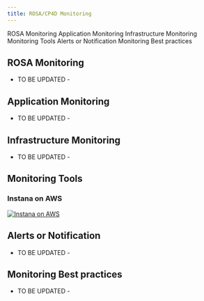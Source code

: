 ```yaml
---
title: ROSA/CP4D Monitoring
---
```

<AnchorLinks>
  <AnchorLink> ROSA Monitoring </AnchorLink>
  <AnchorLink> Application Monitoring </AnchorLink>
  <AnchorLink> Infrastructure Monitoring </AnchorLink>
  <AnchorLink> Monitoring Tools</AnchorLink>
  <AnchorLink> Alerts or Notification </AnchorLink>
  <AnchorLink> Monitoring Best practices</AnchorLink>

</AnchorLinks>


## ROSA Monitoring
- TO BE UPDATED -

## Application Monitoring
- TO BE UPDATED -

## Infrastructure Monitoring
- TO BE UPDATED -


## Monitoring Tools
### Instana on AWS

[![Instana on AWS](https://img.youtube.com/vi/rofn7BQ5qxU/0.jpg)](https://www.youtube.com/watch?v=rofn7BQ5qxU)

## Alerts or Notification
- TO BE UPDATED -


## Monitoring Best practices
- TO BE UPDATED -
